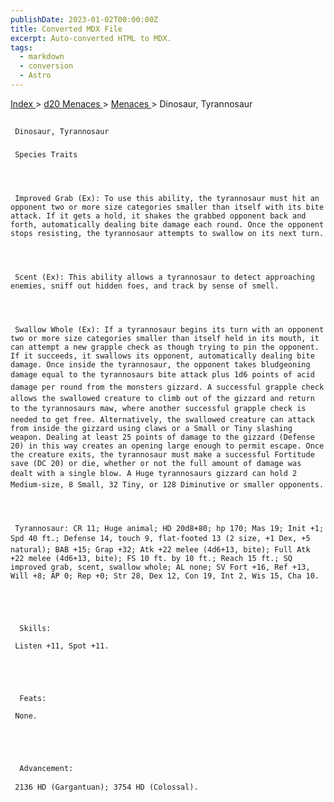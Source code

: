 ```yaml
---
publishDate: 2023-01-02T00:00:00Z
title: Converted MDX File
excerpt: Auto-converted HTML to MDX.
tags:
  - markdown
  - conversion
  - Astro
---
```







[
      Index
     ](-index)
     >
     [
      d20 Menaces
     ](menaces-d20-index)
     >
     [
      Menaces
     ](menaces-d20-menaces-index)
     > Dinosaur, Tyrannosaur
    





## 
     Dinosaur, Tyrannosaur
    


### 
     Species Traits
    



     Improved Grab (Ex): To use this ability, the tyrannosaur must hit an opponent two or more size categories smaller than itself with its bite attack. If it gets a hold, it shakes the grabbed opponent back and forth, automatically dealing bite damage each round. Once the opponent stops resisting, the tyrannosaur attempts to swallow on its next turn.
    



     Scent (Ex): This ability allows a tyrannosaur to detect approaching enemies, sniff out hidden foes, and track by sense of smell.
    



     Swallow Whole (Ex): If a tyrannosaur begins its turn with an opponent two or more size categories smaller than itself held in its mouth, it can attempt a new grapple check as though trying to pin the opponent. If it succeeds, it swallows its opponent, automatically dealing bite damage. Once inside the tyrannosaur, the opponent takes bludgeoning damage equal to the tyrannosaurs bite attack plus 1d6 points of acid damage per round from the monsters gizzard. A successful grapple check allows the swallowed creature to climb out of the gizzard and return to the tyrannosaurs maw, where another successful grapple check is needed to get free. Alternatively, the swallowed creature can attack from inside the gizzard using claws or a Small or Tiny slashing weapon. Dealing at least 25 points of damage to the gizzard (Defense 20) in this way creates an opening large enough to permit escape. Once the creature exits, the tyrannosaur must make a successful Fortitude save (DC 20) or die, whether or not the full amount of damage was dealt with a single blow. A Huge tyrannosaurs gizzard can hold 2 Medium-size, 8 Small, 32 Tiny, or 128 Diminutive or smaller opponents.
    



     Tyrannosaur: CR 11; Huge animal; HD 20d8+80; hp 170; Mas 19; Init +1; Spd 40 ft.; Defense 14, touch 9, flat-footed 13 (2 size, +1 Dex, +5 natural); BAB +15; Grap +32; Atk +22 melee (4d6+13, bite); Full Atk +22 melee (4d6+13, bite); FS 10 ft. by 10 ft.; Reach 15 ft.; SQ improved grab, scent, swallow whole; AL none; SV Fort +16, Ref +13, Will +8; AP 0; Rep +0; Str 28, Dex 12, Con 19, Int 2, Wis 15, Cha 10.
    




      Skills:
     
     Listen +11, Spot +11.
    




      Feats:
     
     None.
    




      Advancement:
     
     2136 HD (Gargantuan); 3754 HD (Colossal).
    




